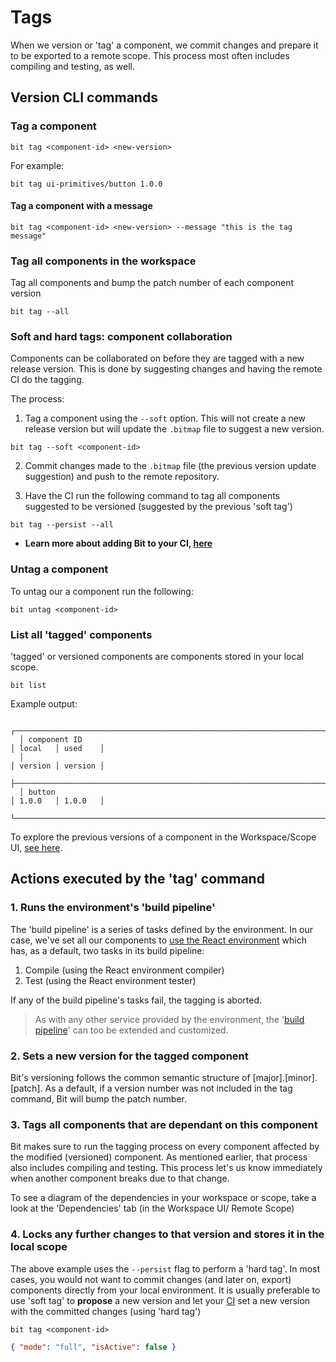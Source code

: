 # Tags

When we version or 'tag' a component, we commit changes and prepare it to be exported to a remote scope. This process most often includes compiling and testing, as well.

## Version CLI commands

### Tag a component

```shell
bit tag <component-id> <new-version>
```

For example:

```shell
bit tag ui-primitives/button 1.0.0
```

#### Tag a component with a message

```shell
bit tag <component-id> <new-version> --message "this is the tag message"
```

### Tag all components in the workspace

Tag all components and bump the patch number of each component version

```shell
bit tag --all
```

### Soft and hard tags: component collaboration

Components can be collaborated on before they are tagged with a new release version. This is done by suggesting changes and having the remote CI do the tagging.

The process:

1. Tag a component using the `--soft` option. This will not create a new release version but will update the `.bitmap` file to suggest a new version.

```shell
bit tag --soft <component-id>
```

2. Commit changes made to the `.bitmap` file (the previous version update suggestion) and push to the remote repository.

3. Have the CI run the following command to tag all components suggested to be versioned (suggested by the previous 'soft tag')

```shell
bit tag --persist --all
```

- **Learn more about adding Bit to your CI, [here](/cicd/cicd-setup-with-bit)**

### Untag a component

To untag our a component run the following:

```shell
bit untag <component-id>
```

### List all 'tagged' components

'tagged' or versioned components are components stored in your local scope.

```shell
bit list
```

Example output:

```shell
  ┌──────────────────────────────────────────────────────────────────────┬─────────┬─────────┐
  │ component ID                                                         │ local   │ used    │
  │                                                                      │ version │ version │
  ├──────────────────────────────────────────────────────────────────────┼─────────┼─────────┤
  │ button                                                               │ 1.0.0   │ 1.0.0   │
  └──────────────────────────────────────────────────────────────────────┴─────────┴─────────┘
```

To explore the previous versions of a component in the Workspace/Scope UI, [see here](/components/inspecting-components#workspace-scope-ui).

## Actions executed by the 'tag' command

### 1. Runs the environment's 'build pipeline'

The 'build pipeline' is a series of tasks defined by the environment. In our case, we've set all our components to [use the React environment](/envs/pre-configured-envs/react) which has, as a default, two tasks in its build pipeline:

1. Compile (using the React environment compiler)
2. Test (using the React environment tester)

If any of the build pipeline's tasks fail, the tagging is aborted.

> As with any other service provided by the environment, the '[build pipeline](/builder/build-pipelines)' can too be extended and customized.

### 2. Sets a new version for the tagged component

Bit's versioning follows the common semantic structure of [major].[minor].[patch]. As a default, if a version number was not included in the tag command, Bit will bump the patch number.

### 3. Tags all components that are dependant on this component

Bit makes sure to run the tagging process on every component affected by the modified (versioned) component. As mentioned earlier, that process also includes compiling and testing. This process let's us know immediately when another component breaks due to that change.

To see a diagram of the dependencies in your workspace or scope, take a look at the 'Dependencies' tab (in the Workspace UI/ Remote Scope)

### 4. Locks any further changes to that version and stores it in the local scope

The above example uses the `--persist` flag to perform a 'hard tag'. In most cases, you would not want to commit changes (and later on, export) components directly from your local environment. It is usually preferable to use 'soft tag' to **propose** a new version and let your [CI](/cicd/cicd-setup-with-bit) set a new version with the committed changes (using 'hard tag')

```shell title="soft-tag"
bit tag <component-id>
```

```json
{ "mode": "full", "isActive": false }
```
